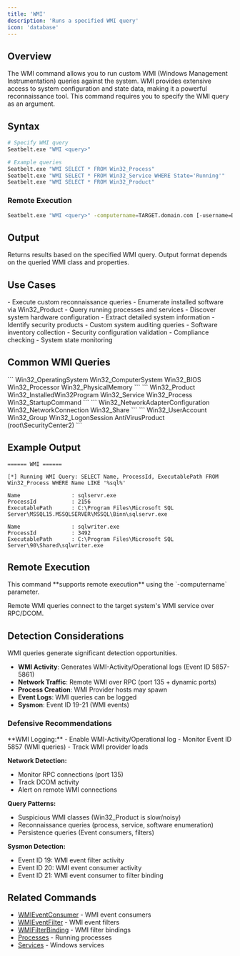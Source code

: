 ```yaml
---
title: 'WMI'
description: 'Runs a specified WMI query'
icon: 'database'
---
```


## Overview

The WMI command allows you to run custom WMI (Windows Management Instrumentation) queries against the system. WMI provides extensive access to system configuration and state data, making it a powerful reconnaissance tool. This command requires you to specify the WMI query as an argument.

## Syntax

```bash
# Specify WMI query
Seatbelt.exe "WMI <query>"

# Example queries
Seatbelt.exe "WMI SELECT * FROM Win32_Process"
Seatbelt.exe "WMI SELECT * FROM Win32_Service WHERE State='Running'"
Seatbelt.exe "WMI SELECT * FROM Win32_Product"
```

### Remote Execution
```bash
Seatbelt.exe "WMI <query>" -computername=TARGET.domain.com [-username=DOMAIN\user -password=pass]
```

## Output

Returns results based on the specified WMI query. Output format depends on the queried WMI class and properties.

## Use Cases

<Tabs>
  <Tab title="Red Team">
    - Execute custom reconnaissance queries
    - Enumerate installed software via Win32_Product
    - Query running processes and services
    - Discover system hardware configuration
    - Extract detailed system information
    - Identify security products
  </Tab>
  <Tab title="Blue Team">
    - Custom system auditing queries
    - Software inventory collection
    - Security configuration validation
    - Compliance checking
    - System state monitoring
  </Tab>
</Tabs>

## Common WMI Queries

<Tabs>
  <Tab title="System Info">
    ```
    Win32_OperatingSystem
    Win32_ComputerSystem
    Win32_BIOS
    Win32_Processor
    Win32_PhysicalMemory
    ```
  </Tab>
  <Tab title="Software">
    ```
    Win32_Product
    Win32_InstalledWin32Program
    Win32_Service
    Win32_Process
    Win32_StartupCommand
    ```
  </Tab>
  <Tab title="Network">
    ```
    Win32_NetworkAdapterConfiguration
    Win32_NetworkConnection
    Win32_Share
    ```
  </Tab>
  <Tab title="Security">
    ```
    Win32_UserAccount
    Win32_Group
    Win32_LogonSession
    AntiVirusProduct (root\SecurityCenter2)
    ```
  </Tab>
</Tabs>

## Example Output

```
====== WMI ======

[*] Running WMI Query: SELECT Name, ProcessId, ExecutablePath FROM Win32_Process WHERE Name LIKE '%sql%'

Name                : sqlservr.exe
ProcessId           : 2156
ExecutablePath      : C:\Program Files\Microsoft SQL Server\MSSQL15.MSSQLSERVER\MSSQL\Binn\sqlservr.exe

Name                : sqlwriter.exe
ProcessId           : 3492
ExecutablePath      : C:\Program Files\Microsoft SQL Server\90\Shared\sqlwriter.exe
```

## Remote Execution

<Check>
This command **supports remote execution** using the `-computername` parameter.
</Check>

Remote WMI queries connect to the target system's WMI service over RPC/DCOM.

## Detection Considerations

<Warning>
WMI queries generate significant detection opportunities.
</Warning>

- **WMI Activity**: Generates WMI-Activity/Operational logs (Event ID 5857-5861)
- **Network Traffic**: Remote WMI over RPC (port 135 + dynamic ports)
- **Process Creation**: WMI Provider hosts may spawn
- **Event Logs**: WMI queries can be logged
- **Sysmon**: Event ID 19-21 (WMI events)

### Defensive Recommendations

<Accordion title="Monitoring Strategies">
**WMI Logging:**
- Enable WMI-Activity/Operational log
- Monitor Event ID 5857 (WMI queries)
- Track WMI provider loads

**Network Detection:**
- Monitor RPC connections (port 135)
- Track DCOM activity
- Alert on remote WMI connections

**Query Patterns:**
- Suspicious WMI classes (Win32_Product is slow/noisy)
- Reconnaissance queries (process, service, software enumeration)
- Persistence queries (Event consumers, filters)

**Sysmon Detection:**
- Event ID 19: WMI event filter activity
- Event ID 20: WMI event consumer activity
- Event ID 21: WMI event consumer to filter binding
</Accordion>

## Related Commands

- [WMIEventConsumer](/commands/wmieventconsumer) - WMI event consumers
- [WMIEventFilter](/commands/wmieventfilter) - WMI event filters
- [WMIFilterBinding](/commands/wmifilterbinding) - WMI filter bindings
- [Processes](/commands/processes) - Running processes
- [Services](/commands/services) - Windows services
